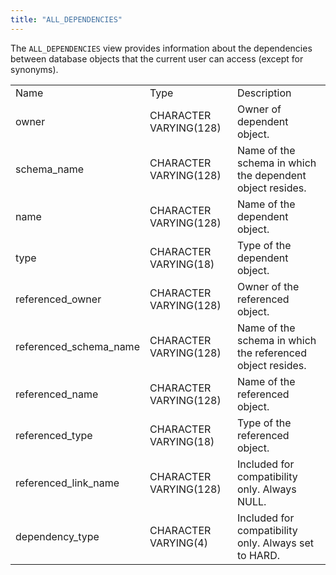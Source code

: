 ```yaml
---
title: "ALL_DEPENDENCIES"
---
```


<div id="all_dependencies" class="registered_link"></div>


The `ALL_DEPENDENCIES` view provides information about the dependencies between database objects that the current user can access (except for synonyms).

|                          |                        |                                                            |
|--------------------------|------------------------|------------------------------------------------------------|
| Name                     | Type                   | Description                                                |
| owner                    | CHARACTER VARYING(128) | Owner of dependent object.                                 |
| schema\_name             | CHARACTER VARYING(128) | Name of the schema in which the dependent object resides.  |
| name                     | CHARACTER VARYING(128) | Name of the dependent object.                              |
| type                     | CHARACTER VARYING(18)  | Type of the dependent object.                              |
| referenced\_owner        | CHARACTER VARYING(128) | Owner of the referenced object.                            |
| referenced\_schema\_name | CHARACTER VARYING(128) | Name of the schema in which the referenced object resides. |
| referenced\_name         | CHARACTER VARYING(128) | Name of the referenced object.                             |
| referenced\_type         | CHARACTER VARYING(18)  | Type of the referenced object.                             |
| referenced\_link\_name   | CHARACTER VARYING(128) | Included for compatibility only. Always NULL.              |
| dependency\_type         | CHARACTER VARYING(4)   | Included for compatibility only. Always set to HARD.       |
